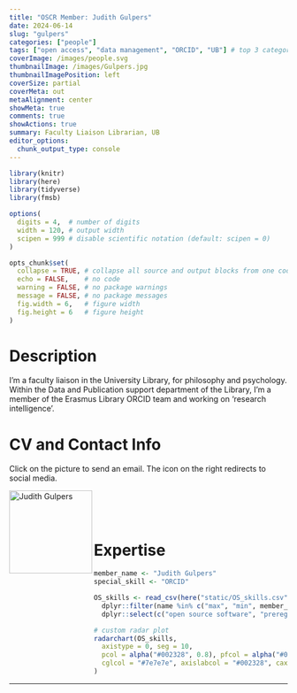 ```yaml
---
title: "OSCR Member: Judith Gulpers"
date: 2024-06-14
slug: "gulpers"
categories: ["people"]
tags: ["open access", "data management", "ORCID", "UB"] # top 3 categories + unique + school
coverImage: /images/people.svg
thumbnailImage: /images/Gulpers.jpg
thumbnailImagePosition: left
coverSize: partial
coverMeta: out
metaAlignment: center
showMeta: true
comments: true
showActions: true
summary: Faculty Liaison Librarian, UB
editor_options: 
  chunk_output_type: console
---
```


```r

library(knitr)
library(here)
library(tidyverse)
library(fmsb)

options(
  digits = 4,  # number of digits
  width = 120, # output width
  scipen = 999 # disable scientific notation (default: scipen = 0)
)

opts_chunk$set(
  collapse = TRUE, # collapse all source and output blocks from one code chunk into a single block
  echo = FALSE,    # no code
  warning = FALSE, # no package warnings
  message = FALSE, # no package messages
  fig.width = 6,   # figure width
  fig.height = 6   # figure height
)

```

# Description

I'm a faculty liaison in the University Library, for philosophy and psychology. Within the Data and Publication support department of the Library, I'm a member of the Erasmus Library ORCID team and working on 'research intelligence'.
 
# CV and Contact Info

Click on the picture to send an email. The icon on the right redirects to social media.

<!-- EMAIL -->
<p>
  <a href="mailto:judith.gulpers@eur.nl">
  <img border="0" alt="Judith Gulpers" src="/images/Gulpers.jpg" width="150" height="150" align="left">
  </a>
</p>

<!-- ORCID -->
<p align="center">
  <a href="https://orcid.org/0000-0003-0677-3461" class="ai ai-orcid fa-2x" style="color:#000000;">
  </a>
</p>

<BR><BR><BR>

# Expertise

```r

member_name <- "Judith Gulpers"
special_skill <- "ORCID"

OS_skills <- read_csv(here("static/OS_skills.csv")) %>%
  dplyr::filter(name %in% c("max", "min", member_name)) %>%
  dplyr::select(c("open source software", "preregistration", "data sharing", "reproducible analysis", "data management", all_of(special_skill)), "open access")

# custom radar plot
radarchart(OS_skills,
  axistype = 0, seg = 10,
  pcol = alpha("#002328", 0.8), pfcol = alpha("#00B969", 0.6), plwd = 4, centerzero = TRUE, # polygon
  cglcol = "#7e7e7e", axislabcol = "#002328", caxislabels = seq(0, 10, 2), cglwd = 0.8 # grid
)

```

***


